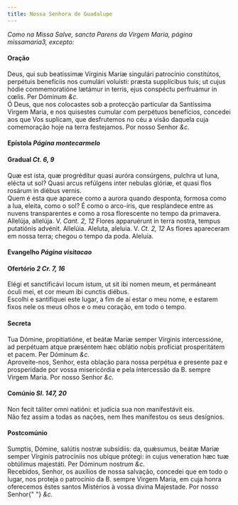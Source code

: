 ```yaml
---
title: Nossa Senhora de Guadalupe
---
```


<em>
  Como na Missa Salve, sancta Parens da Virgem Maria, página missamaria3,
  excepto:
</em>

<h4 class="text-center">Oração</h4>
<div class="grid grid-cols-2 gap-5">
  <span class="text-justify">
    Deus, qui sub beatíssimæ Vírginis Maríæ singulári patrocínio constitútos,
    perpétuis benefíciis nos cumulári voluísti: præsta supplícibus tuis; ut
    cujus hódie commemoratióne lætámur in terris, ejus conspéctu perfruámur in
    cœlis. Per Dóminum <em>&c.</em>
  </div>
  <span class="text-justify">
    Ó Deus, que nos colocastes sob a protecção particular da Santíssima Virgem
    Maria, e nos quisestes cumular com perpétuos benefícios, concedei aos que
    Vos suplicam, que desfrutemos no céu a visão daquela cuja comemoração hoje
    na terra festejamos. Por nosso Senhor <em>&c.</em>
  </span>
</div>

<h4 class="text-center">
  Epístola <em>Página montecarmelo</em>
</h4>

<h4 class="text-center">
  Gradual <em>Ct. 6, 9</em>
</h4>
<div class="grid grid-cols-2 gap-5">
  <span class="text-justify">
    Quæ est ista, quæ progréditur quasi auróra consúrgens, pulchra ut luna,
    elécta ut sol? Quasi arcus refúlgens inter nebulas glóriæ, et quasi flos
    rosárum in diébus vernis.
  </div>
  <span class="text-justify">
    Quem é esta que aparece como a aurora quando desponta, formosa como a lua,
    eleita, como o sol? É como o arco-íris, que resplandece entre as nuvens
    transparentes e como a rosa florescente no tempo da primavera.
  </div>
  <span class="text-justify">
    Allelúja, allelúja. V. <em>Cant. 2, 12</em> Flores apparuérunt in terra
    nostra, tempus putatiónis advénit. Allelúia.
  </div>
  <span class="text-justify">
    Aleluta, aleluia. V. <em>Ct. 2, 12</em> As flores apareceram em nossa terra;
    chegou o tempo da poda. Aleluía.
  </span>
</div>

<h4 class="text-center">
  Evangelho <em>Página visitacao</em>
</h4>

<h4 class="text-center">
  Ofertório <em>2 Cr. 7, 16</em>
</h4>
<div class="grid grid-cols-2 gap-5">
  <span class="text-justify">
    Elégi et sanctificávi locum istum, ut sit ibi nomen meum, et permáneant
    óculi mei, et cor meum ibi cunctis diébus.
  </div>
  <span class="text-justify">
    Escolhi e santifiquei este lugar, a fim de aí estar o meu nome, e estarem
    fixos nele os meus olhos e o meu coração, em todo o tempo.
  </span>
</div>

<h4 class="text-center">Secreta</h4>
<div class="grid grid-cols-2 gap-5">
  <span class="text-justify">
    Tua Dómine, propitiatióne, et beátæ Maríæ semper Vírginis intercessióne, ad
    perpétuam atque præséntem hæc oblátio nobis profíciat prosperitátem et
    pacem. Per Dóminum <em>&c.</em>
  </div>
  <span class="text-justify">
    Aproveite-nos, Senhor, esta oblação para nossa perpétua e presente paz e
    prosperidade por vossa misericórdia e pela íntercessão da B. sempre Virgem
    Maria. Por nosso Senhor <em>&c.</em>
  </span>
</div>

<h4 class="text-center">
  Comúnio <em>Sl. 147, 20</em>
</h4>
<div class="grid grid-cols-2 gap-5">
  <span class="text-justify">
    Non fecit táliter omni natióni: et judícia sua non manifestávit eis.
  </div>
  <span class="text-justify">
    Não fez assim a todas as nações, nem lhes manifestou os seus desígnios.
  </span>
</div>

<h4 class="text-center">Postcomúnio</h4>
<div class="grid grid-cols-2 gap-5">
  <span class="text-justify">
    Sumptis, Dómine, salútis nostræ subsídiis: da, quǽsumus, beátæ Maríæ semper
    Vírginis patrocíniis nos ubíque prótegi: in cujus veneration hæc tuæ
    obtúlimus majestáti. Per Dóminum nostrum <em>&c.</em>
  </div>
  <span class="text-justify">
    Recebidos, Senhor, os auxílios de nossa salvação, concedei que em todo o
    lugar, nos proteja o patrocínio da B. sempre Virgem Maria, em cuja honra
    oferecemos êstes santos Místérios à vossa divina Majestade. Por nosso Senhor{" "}
    <em>&c.</em>
  </span>
</div>
